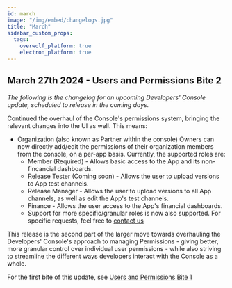 ```yaml
---
id: march
image: "/img/embed/changelogs.jpg"
title: "March"
sidebar_custom_props:
  tags:
    overwolf_platform: true
    electron_platform: true
---
```


## March 27th 2024 - Users and Permissions Bite 2

*The following is the changelog for an upcoming Developers' Console update, scheduled to release in the coming days.*

Continued the overhaul of the Console's permissions system, bringing the relevant changes into the UI as well. This means:
- Organization (also known as Partner within the console) Owners can now directly add/edit the permissions of their organization
members from the console, on a per-app basis. Currently, the supported roles are:
  - Member (Required) - Allows basic access to the App and its non-fincancial dashboards.
  - Release Tester (Coming soon) - Allows the user to upload versions to App test channels.
  - Release Manager - Allows the user to upload versions to all App channels, as well as edit the App's test channels.
  - Finance - Allows the user access to the App's financial dashboards.
  - Support for more specific/granular roles is now also supported. For specific requests, feel free to [contact us](/support/contact-us)

This release is the second part of the larger move towards overhauling the Developers' Console's
approach to managing Permissions - giving better, more granular control over individual user permissions -
while also striving to streamline the different ways developers interact with the Console as a whole.

For the first bite of this update, see [Users and Permissions Bite 1](/api/changelogs/developers-console/2024/february#february-28th-2024---users-and-permissions-bite-1)
